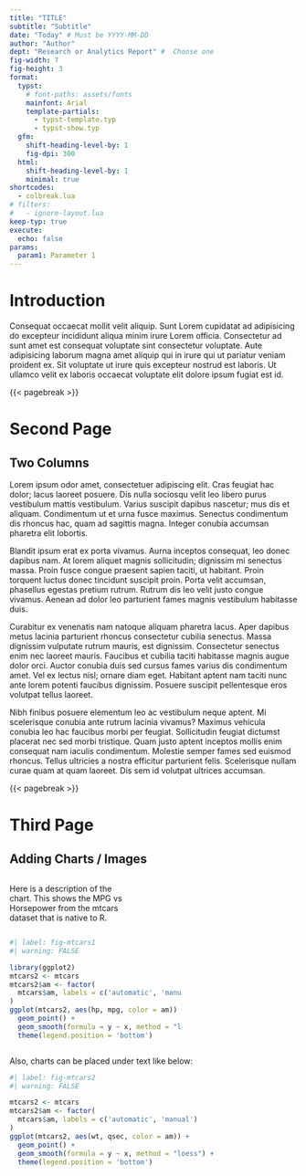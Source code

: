 ```yaml
---
title: "TITLE"
subtitle: "Subtitle"
date: "Today" # Must be YYYY-MM-DD 
author: "Author"
dept: "Research or Analytics Report" #  Choose one
fig-width: 7
fig-height: 3
format: 
  typst:
    # font-paths: assets/fonts
    mainfont: Arial
    template-partials:
      - typst-template.typ
      - typst-show.typ
  gfm: 
    shift-heading-level-by: 1
    fig-dpi: 300
  html: 
    shift-heading-level-by: 1
    minimal: true
shortcodes:
  - colbreak.lua
# filters:
#   - ignore-layout.lua
keep-typ: true
execute:
  echo: false
params:
  param1: Parameter 1
---
```


```{=typst}
#set page(
  header: align(right)[
    {{< meta title >}}
  ],
)

```



# Introduction

Consequat occaecat mollit velit aliquip. Sunt Lorem cupidatat ad adipisicing do excepteur incididunt aliqua minim irure Lorem officia. Consectetur ad sunt amet est consequat voluptate sint consectetur voluptate. Aute adipisicing laborum magna amet aliquip qui in irure qui ut pariatur veniam proident ex. Sit voluptate ut irure quis excepteur nostrud est laboris. Ut ullamco velit ex laboris occaecat voluptate elit dolore ipsum fugiat est id.

{{< pagebreak >}}

# Second Page

## Two Columns

::: {layout-ncol=2}

Lorem ipsum odor amet, consectetuer adipiscing elit. Cras feugiat hac dolor; lacus laoreet posuere. Dis nulla sociosqu velit leo libero purus vestibulum mattis vestibulum. Varius suscipit dapibus nascetur; mus dis et aliquam. Condimentum ut et urna fusce maximus. Senectus condimentum dis rhoncus hac, quam ad sagittis magna. Integer conubia accumsan pharetra elit lobortis.

Blandit ipsum erat ex porta vivamus. Aurna inceptos consequat, leo donec dapibus nam. At lorem aliquet magnis sollicitudin; dignissim mi senectus massa. Proin fusce congue praesent sapien taciti, ut habitant. Proin torquent luctus donec tincidunt suscipit proin. Porta velit accumsan, phasellus egestas pretium rutrum. Rutrum dis leo velit justo congue vivamus. Aenean ad dolor leo parturient fames magnis vestibulum habitasse duis.

Curabitur ex venenatis nam natoque aliquam pharetra lacus. Aper dapibus metus lacinia parturient rhoncus consectetur cubilia senectus. Massa dignissim vulputate rutrum mauris, est dignissim. Consectetur senectus enim nec laoreet mauris. Faucibus et cubilia taciti habitasse magnis augue dolor orci. Auctor conubia duis sed cursus fames varius dis condimentum amet. Vel ex lectus nisl; ornare diam eget. Habitant aptent nam taciti nunc ante lorem potenti faucibus dignissim. Posuere suscipit pellentesque eros volutpat tellus laoreet.

Nibh finibus posuere elementum leo ac vestibulum neque aptent. Mi scelerisque conubia ante rutrum lacinia vivamus? Maximus vehicula conubia leo hac faucibus morbi per feugiat. Sollicitudin feugiat dictumst placerat nec sed morbi tristique. Quam justo aptent inceptos mollis enim consequat nam iaculis condimentum. Molestie semper fames sed euismod rhoncus. Tellus ultricies a nostra efficitur parturient felis. Scelerisque nullam curae quam at quam laoreet. Dis sem id volutpat ultrices accumsan.

:::

{{< pagebreak >}}

# Third Page

## Adding Charts / Images

:::: {layout-ncol=2}
::: {.column width="40%"}
Here is a description of the chart. This shows the MPG vs Horsepower from the mtcars dataset that is native to R.
:::

::: {.column width="60%"}
```r
#| label: fig-mtcars1
#| warning: FALSE

library(ggplot2)
mtcars2 <- mtcars
mtcars2$am <- factor(
  mtcars$am, labels = c('automatic', 'manual')
)
ggplot(mtcars2, aes(hp, mpg, color = am)) +
  geom_point() +
  geom_smooth(formula = y ~ x, method = "loess") +
  theme(legend.position = 'bottom')
```
:::
::::

Also, charts can be placed under text like below:

```r
#| label: fig-mtcars2
#| warning: FALSE

mtcars2 <- mtcars
mtcars2$am <- factor(
  mtcars$am, labels = c('automatic', 'manual')
)
ggplot(mtcars2, aes(wt, qsec, color = am)) +
  geom_point() +
  geom_smooth(formula = y ~ x, method = "loess") +
  theme(legend.position = 'bottom')
```




